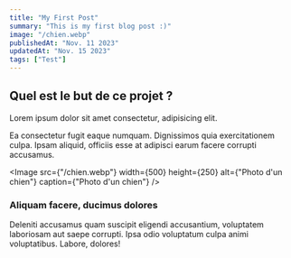 ```yaml
---
title: "My First Post"
summary: "This is my first blog post :)"
image: "/chien.webp"
publishedAt: "Nov. 11 2023"
updatedAt: "Nov. 15 2023"
tags: ["Test"]
---
```


## Quel est le but de ce projet ?

Lorem ipsum dolor sit amet consectetur, adipisicing elit.

Ea consectetur fugit eaque numquam. Dignissimos quia exercitationem culpa. Ipsam aliquid, officiis esse at adipisci earum facere corrupti accusamus.

<Image
  src={"/chien.webp"}
  width={500}
  height={250}
  alt={"Photo d'un chien"}
  caption={"Photo d'un chien"}
/>

### Aliquam facere, ducimus dolores

Deleniti accusamus quam suscipit eligendi accusantium, voluptatem laboriosam aut saepe corrupti. Ipsa odio voluptatum culpa animi voluptatibus. Labore, dolores!

